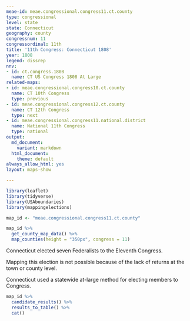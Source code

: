 ```yaml
---
meae-id: meae.congressional.congress11.ct.county
type: congressional
level: state
state: Connecticut
geography: county
congressnum: 11
congressordinal: 11th
title: '11th Congress: Connecticut 1808'
year: 1808
legend: dissrep
nnv:
- id: ct.congress.1808
  name: CT US Congress 1808 At Large
related-maps:
- id: meae.congressional.congress10.ct.county
  name: CT 10th Congress
  type: previous
- id: meae.congressional.congress12.ct.county
  name: CT 12th Congress
  type: next
- id: meae.congressional.congress11.national.district
  name: National 11th Congress
  type: national
output:
  md_document:
    variant: markdown
  html_document:
    theme: default
always_allow_html: yes
layout: maps-show

---
```


```r
library(leaflet)
library(tidyverse)
library(USAboundaries)
library(mappingelections)

map_id <- "meae.congressional.congress11.ct.county"
```

<div class="map">

```r
map_id %>%
  get_county_map_data() %>%
  map_counties(height = "350px", congress = 11)
```

</div>
Connecticut elected seven Federalists to the Eleventh Congress.

Mapping this election is not possible because of the lack of returns at the town or county level.

Connecticut used a statewide at-large method for electing members to Congress.
<div class="results-table">

```r
map_id %>%
  candidate_results() %>%
  results_to_table() %>%
  cat()
```

</div>
